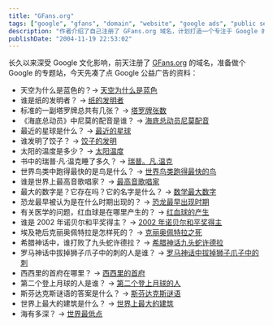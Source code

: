 ```yaml
---
title: "GFans.org"
tags: ["google", "gfans", "domain", "website", "google ads", "public service", "knowledge", "trivia", "questions"]
description: "作者介绍了自己注册了 GFans.org 域名，计划打造一个专注于 Google 的专题网站。文章中列出了作者收集的 Google 公益广告资料，包括各种知识性问题及其链接，如天空为什么是蓝色的、纸的发明者是谁、塔罗牌有多少张等二十多个有趣的知识问答。"
publishDate: "2004-11-19 22:53:02"
---
```


长久以来深受 Google 文化影响，前天注册了 [GFans.org](http://gfans.org/) 的域名，准备做个 Google 的专题站，今天先凑了点 Google 公益广告的资料：

- 天空为什么是蓝色的？-> [天空为什么是蓝色](http://gfans.org/psas-list/zh_CN/why_sky_is_blue.html)
- 谁是纸的发明者？ -> [纸的发明者](http://gfans.org/psas-list/zh_CN/who_invented_paper.html)
- 标准的一副塔罗牌总共有几张？ -> [塔罗牌张数](http://gfans.org/psas-list/zh_CN/how_many_cards_for_tarow.html)
- 《海底总动员》中尼莫的配音是谁？ -> [海底总动员尼莫配音](http://gfans.org/psas-list/zh_CN/who_served_to_dub_for_nemo_in_finding_nemo.html)
- 最近的星球是什么？ -> [最近的星球](http://gfans.org/psas-list/zh_CN/what_is_the_nearest_celestial_body.html)
- 谁发明了饺子？ -> [饺子的发明](http://gfans.org/psas-list/zh_CN/who_invented_dumpling.html)
- 太阳的温度是多少？ -> [太阳温度](http://gfans.org/psas-list/zh_CN/how_much_temperature_sun_is.html)
- 书中的瑞普·凡·温克睡了多久？ -> [瑞普。凡.温克](http://gfans.org/psas-list/zh_CN/how_long_does_rip_van_winkle_sleep_for.html)
- 世界鸟类中跑得最快的是鸟是什么？ -> [世界鸟类跑得最快的鸟](http://gfans.org/psas-list/zh_CN/what_kind_of_bird_runs_fastest.html)
- 谁是世界上最高音歌唱家？ -> [最高音歌唱家](http://gfans.org/psas-list/zh_CN/who_is_the_altest_singer.html)
- 最大的数字是？它存在吗？它的名字是什么？ -> [数学最大数字](http://gfans.org/psas-list/zh_CN/what_is_the_bigest_prime_number.html)
- 恐龙最早被认为是在什么时期出现的？ -> [恐龙最早出现时期](http://gfans.org/psas-list/zh_CN/what_age_did_the_dinosaur_first_appear.html)
- 有关医学的问题，红血球是在哪里产生的？ -> [红血球的产生](http://gfans.org/psas-list/zh_CN/where_does_erythrocyte_generate_from.html)
- 谁是 2002 年诺贝尔和平奖得主？ -> [2002 年诺贝尔和平奖得主](http://gfans.org/psas-list/zh_CN/who_won_the_nobel_peace_prize_in_2002.html)
- 埃及艳后克丽奥佩特拉是怎样死的？ -> [克丽奥佩特拉之死](http://gfans.org/psas-list/zh_CN/how_was_cleopatra_died.html)
- 希腊神话中，谁打败了九头蛇许德拉？ -> [希腊神话九头蛇许德拉](http://gfans.org/psas-list/zh_CN/who_defeated_hydra.html)
- 罗马神话中拔掉狮子爪子中的刺的人是谁？ -> [罗马神话中拔掉狮子爪子中的刺](http://gfans.org/psas-list/zh_CN/who_pulled_out_the_thorn_in_lion_s_claw_in_rome_s_mythology.html)
- 西西里的首府在哪里？ -> [西西里的首府](http://gfans.org/psas-list/zh_CN/where_is_the_capital_of_sicily.html)
- 第二个登上月球的人是谁？ -> [第二个登上月球的人](http://gfans.org/psas-list/zh_CN/who_was_the_second_man_going_upon_moon.html)
- 斯芬达克斯谜语的答案是什么？ -> [斯芬达克斯谜语](http://gfans.org/psas-list/zh_CN/what_is_the_answer_to_sphinx_riddle.html)
- 世界上最大的建筑是什么？ -> [世界上最大的建筑](http://gfans.org/psas-list/zh_CN/what_is_the_largest_building_all_over_the_world.html)
- 海有多深？ -> [世界最低点](http://gfans.org/psas-list/zh_CN/how_deap_is_the_sea.html)
